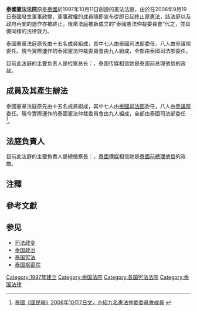 '''泰國憲法法院'''原是[[泰國|泰國]]於1997年10月11日創設的憲法法庭，由於在2006年9月19日泰國發生軍事政變，軍事政權的成員隨即宣布從即日起終止原憲法，該法庭以及政府內閣的運作亦被終止，後來法庭被新成立的"泰國憲法仲裁委員會"代之，並具備同樣的法律效力。

泰國憲章法庭原先由十五名成員組成，其中七人由泰國司法部委任，八人由參議院委任。現今實際運作的泰國憲法仲裁委員會由九人組成，全部由泰國司法部委任。

目前此法庭的主要负责人是检察总长：{{le|恰如盼·邁達嘉尊|Jaruvan Maintaka}}，泰国传媒相信她是泰国前总理他信的政敌。

== 成員及其產生辦法 ==
泰國憲章法庭原先由十五名成員組成，其中七人由[[泰國司法部|泰國司法部]]委任，八人由[[泰國參議院|參議院]]委任。現今實際運作的泰國憲法仲裁委員會由九人組成，全部由泰國司法部委任<ref>[http://nationmultimedia.com/breakingnews/read.php?newsid=30015571 泰國《國民報》2006年10月7日文，介紹九名憲法仲裁委員會成員] {{webarchive|url=https://web.archive.org/web/20070926231520/http://nationmultimedia.com/breakingnews/read.php?newsid=30015571 |date=2007年09月26日 }}</ref>。

== 法庭負責人==
目前此法庭的主要負責人是總檢察長：{{le|恰如盼·邁達嘉尊|Jaruvan Maintaka}}{{efn|[[泰語|泰語]]“{{lang|th|คุณหญิง}}”，是恰如盼尊女士的王室封號。}}，[[泰國傳媒|泰國傳媒]]相信她是[[泰國總理|泰國前總理]][[他信|他信]]的政敵。

== 注釋 ==
{{notelist|iger=}}

== 參考文獻 ==
{{Reflist}}

== 参见 ==
* [[司法政变|司法政变]]
* [[泰国政治|泰国政治]]
* [[泰国宪法|泰国宪法]]
* [[泰国枢密院|泰国枢密院]]

[[Category:1997年建立|Category:1997年建立]]
[[Category:泰国法院|Category:泰国法院]]
[[Category:各国宪法法院|Category:各国宪法法院]]
[[Category:泰国法律|Category:泰国法律]]

{{Government-official-hist-stub}}
